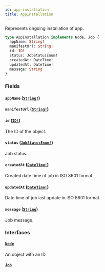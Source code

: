 ```yaml
---
id: app-installation
title: AppInstallation
---
```


Represents ongoing installation of app.

```graphql
type AppInstallation implements Node, Job {
  appName: String!
  manifestUrl: String!
  id: ID!
  status: JobStatusEnum!
  createdAt: DateTime!
  updatedAt: DateTime!
  message: String
}
```

### Fields

#### `appName` ([`String!`](/developer/api-reference/scalars/string))

#### `manifestUrl` ([`String!`](/developer/api-reference/scalars/string))

#### `id` ([`ID!`](/developer/api-reference/scalars/id))

The ID of the object.

#### `status` ([`JobStatusEnum!`](/developer/api-reference/enums/job-status-enum))

Job status.

#### `createdAt` ([`DateTime!`](/developer/api-reference/scalars/date-time))

Created date time of job in ISO 8601 format.

#### `updatedAt` ([`DateTime!`](/developer/api-reference/scalars/date-time))

Date time of job last update in ISO 8601 format.

#### `message` ([`String`](/developer/api-reference/scalars/string))

Job message.

### Interfaces

#### [`Node`](/developer/api-reference/interfaces/node)

An object with an ID

#### [`Job`](/developer/api-reference/interfaces/job)
